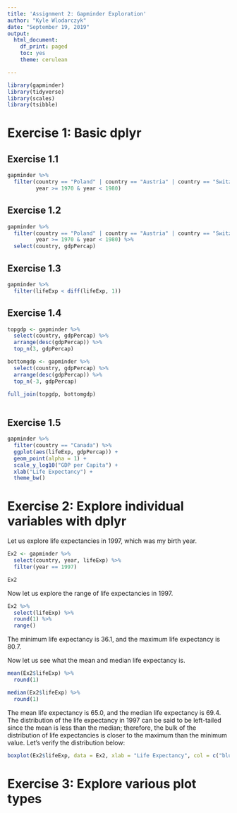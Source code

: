 ```yaml
---
title: 'Assignment 2: Gapminder Exploration'
author: "Kyle Wlodarczyk"
date: "September 19, 2019"
output: 
  html_document:
    df_print: paged
    toc: yes
    theme: cerulean

---
```


```r
library(gapminder)
library(tidyverse)
library(scales)
library(tsibble)

```

# Exercise 1: Basic dplyr

## Exercise 1.1

```r
gapminder %>%
  filter(country == "Poland" | country == "Austria" | country == "Switzerland",
         year >= 1970 & year < 1980)

```

## Exercise 1.2

```r
gapminder %>%
  filter(country == "Poland" | country == "Austria" | country == "Switzerland",
         year >= 1970 & year < 1980) %>%
  select(country, gdpPercap)

```

## Exercise 1.3

```r
gapminder %>%
  filter(lifeExp < diff(lifeExp, 1))
```

## Exercise 1.4

```r

topgdp <- gapminder %>%
  select(country, gdpPercap) %>%
  arrange(desc(gdpPercap)) %>%
  top_n(3, gdpPercap)

bottomgdp <- gapminder %>%
  select(country, gdpPercap) %>%
  arrange(desc(gdpPercap)) %>%
  top_n(-3, gdpPercap)

full_join(topgdp, bottomgdp)
  
```

## Exercise 1.5

```r
gapminder %>%
  filter(country == "Canada") %>%
  ggplot(aes(lifeExp, gdpPercap)) +
  geom_point(alpha = 1) + 
  scale_y_log10("GDP per Capita") +
  xlab("Life Expectancy") +
  theme_bw()

```

# Exercise 2: Explore individual variables with dplyr

Let us explore life expectancies in 1997, which was my birth year.

```r

Ex2 <- gapminder %>%
  select(country, year, lifeExp) %>%
  filter(year == 1997)

Ex2

```

Now let us explore the range of life expectancies in 1997.

```r

Ex2 %>%
  select(lifeExp) %>%
  round(1) %>%
  range()

```

The minimum life expectancy is 36.1, and the maximum life expectancy is 80.7.

Now let us see what the mean and median life expectancy is.

```r

mean(Ex2$lifeExp) %>%
  round(1)

median(Ex2$lifeExp) %>%
  round(1)

```

The mean life expectancy is 65.0, and the median life expectancy is 69.4. The distribution of the life expectancy in 1997 can be said to be left-tailed since the mean is less than the median; therefore, the bulk of the distribution of life expectancies is closer to the maximum than the minimum value. Let's verify the distribution below:


```r

boxplot(Ex2$lifeExp, data = Ex2, xlab = "Life Expectancy", col = c("blue"), horizontal = TRUE)

```

# Exercise 3: Explore various plot types

```r

```

